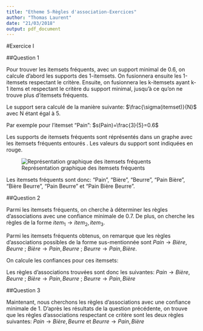 ```yaml
---
title: "Etheme 5-Règles d'association-Exercices"
author: "Thomas Laurent"
date: "21/03/2018"
output: pdf_document
---
```


#Exercice I

##Question 1

Pour trouver les itemsets fréquents, avec un support minimal de 0.6, on calcule d'abord les supports des 1-itemsets. On fusionnera ensuite les 1-itemsets respectant le critère. Ensuite, on fusionnera les k-itemsets ayant k-1 items et respectant le critère du support minimal, jusqu'à ce qu'on ne trouve plus d'itemsets fréquents.

Le support sera calculé de la manière suivante: $\frac{\sigma(itemset)}{N}$ avec N étant égal à 5.

Par exemple pour l'itemset "Pain": $s(Pain)=\frac{3}{5}=0.6$

Les supports de itemsets fréquents sont réprésentés dans un graphe avec les itemsets fréquents entourés . Les valeurs du support sont indiquées en rouge.

![Représentation graphique des itemsets fréquents](support.jpg)

Les itemsets fréquents sont donc: "Pain", "Bière", "Beurre", "Pain Bière", "Bière Beurre", "Pain Beurre" et "Pain Bière Beurre".

##Question 2

Parmi les itemsets fréquents, on cherche à déterminer les règles d'associations avec une confiance minimale de 0.7. De plus, on cherche les règles de la forme ${item_1}\rightarrow {item_2,item_3}$.

Parmi les itemsets fréquents obtenus, on remarque que les règles d'associations possibles de la forme sus-mentionnée sont $Pain\rightarrow Bière,Beurre$ ; $Bière\rightarrow Pain,Beurre$ ; $Beurre\rightarrow Pain,Bière$.

On calcule les confiances pour ces itemsets:

\begin{itemize}
\item $c(Pain\rightarrow Bière,Beurre)=\frac{\sigma(Pain,Bière,Beurre)}{\sigma(Pain)}=\frac{0.6}{0.6}=1$
\item $c(Bière\rightarrow Pain,Beurre)=\frac{\sigma(Bière,Pain,Beurre)}{\sigma(Bière)}=\frac{0.6}{0.8}=0.75$
\item $c(Beurre\rightarrow Pain,Bière)=\frac{\sigma(Beurre,Pain,Bière)}{\sigma(Beurre)}=\frac{0.6}{0.6}=1$
\end{itemize}

Les règles d'associations trouvées sont donc les suivantes: $Pain\rightarrow Bière,Beurre$ ; $Bière\rightarrow Pain,Beurre$ ; $Beurre\rightarrow Pain,Bière$

##Question 3

Maintenant, nous cherchons les règles d'associations avec une confiance minimale de 1.
D'après les résultats de la question précédente, on trouve que les règles d'associations respectant ce critère sont les deux règles suivantes: $Pain\rightarrow Bière,Beurre$ et $Beurre\rightarrow Pain,Bière$

